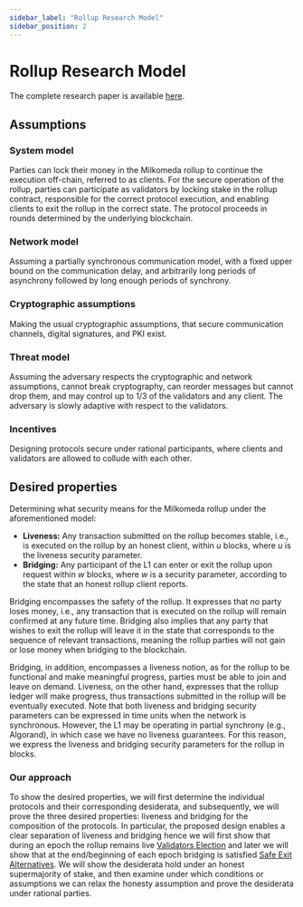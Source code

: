 ```yaml
---
sidebar_label: "Rollup Research Model"
sidebar_position: 2
---
```


# Rollup Research Model

The complete research paper is available [here](https://milkomeda.com/Milkomeda%20Rollup.pdf).

## Assumptions

### System model
Parties can lock their money in the Milkomeda rollup to continue the execution off-chain, referred to as clients. For the secure operation of the rollup, parties can participate as validators by locking stake in the rollup contract, responsible for the correct protocol execution, and enabling clients to exit the rollup in the correct state. The protocol proceeds in rounds determined by the underlying blockchain.

### Network model
Assuming a partially synchronous communication model, with a fixed upper bound on the communication delay, and arbitrarily long periods of asynchrony followed by long enough periods of synchrony.

### Cryptographic assumptions
Making the usual cryptographic assumptions, that secure communication channels, digital signatures, and PKI exist.

### Threat model
Assuming the adversary respects the cryptographic and network assumptions, cannot break cryptography, can reorder messages but cannot drop them, and may control up to 1/3 of the validators and any client. The adversary is slowly adaptive with respect to the validators.

### Incentives
Designing protocols secure under rational participants, where clients and validators are allowed to collude with each other.

## Desired properties

Determining what security means for the Milkomeda rollup under the aforementioned model:

- **Liveness:** Any transaction submitted on the rollup becomes stable, i.e., is executed on the rollup by an honest client, within $u$ blocks, where $u$ is the liveness security parameter.
- **Bridging:** Any participant of the L1 can enter or exit the rollup upon request within $w$ blocks, where $w$ is a security parameter, according to the state that an honest rollup client reports.

Bridging encompasses the safety of the rollup. It expresses that no party loses money, i.e., any transaction that is executed on the rollup will remain confirmed at any future time. Bridging also implies that any party that wishes to exit the rollup will leave it in the state that corresponds to the sequence of relevant transactions, meaning the rollup parties will not gain or lose money when bridging to the blockchain. 

Bridging, in addition, encompasses a liveness notion, as for the rollup to be functional and make meaningful progress, parties must be able to join and leave on demand. Liveness, on the other hand, expresses that the rollup ledger will make progress, thus transactions submitted in the rollup will be eventually executed. Note that both liveness and bridging security parameters can be expressed in time units when the network is synchronous. However, the L1 may be operating in partial synchrony (e.g., Algorand), in which case we have no liveness guarantees. For this reason, we express the liveness and bridging security parameters for the rollup in blocks.



### Our approach

To show the desired properties, we will first determine the individual protocols and their corresponding desiderata, and subsequently, we will prove the three desired properties:  liveness and bridging for the composition of the protocols. 
In particular, the proposed design enables a clear separation of liveness and bridging hence we will first show that during an epoch the rollup remains live [Validators Election](validators-election.md) and later we will show that at the end/beginning of each epoch bridging is satisfied [Safe Exit Alternatives](safe-exit.md).
We will show the desiderata hold under an honest supermajority of stake, and then examine under which conditions or assumptions we can relax the honesty assumption and prove the desiderata under rational parties.